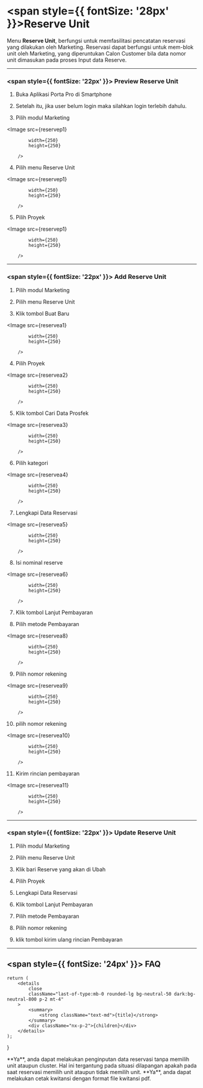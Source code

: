 



# <span style={{ fontSize: '28px' }}>Reserve Unit </span>

Menu **Reserve Unit**, berfungsi untuk memfasilitasi pencatatan reservasi yang dilakukan oleh Marketing. Reservasi dapat berfungsi untuk mem-blok unit oleh Marketing, yang diperuntukan Calon Customer bila data nomor unit dimasukan pada proses Input data Reserve.

---

### <span style={{ fontSize: '22px' }}> Preview Reserve Unit </span>

1. Buka Aplikasi Porta Pro di Smartphone

2. Setelah itu, jika user belum login maka silahkan login terlebih dahulu.

3. Pilih modul Marketing

<Image
            src={reservep1}
            
            width={250}
            height={250}
                
        />

4. Pilih menu Reserve Unit

<Image
            src={reservep1}
            
            width={250}
            height={250}
                
        />

5. Pilih Proyek

<Image
            src={reservep1}
            
            width={250}
            height={250}
                
        />

---

### <span style={{ fontSize: '22px' }}> Add Reserve Unit </span>

1. Pilih modul Marketing

2. Pilih menu Reserve Unit

3. Klik tombol Buat Baru

<Image
            src={reservea1}
            
            width={250}
            height={250}
                
        />

4. Pilih Proyek

<Image
            src={reservea2}
            
            width={250}
            height={250}
                
        />

5. Klik tombol Cari Data Prosfek

<Image
            src={reservea3}
            
            width={250}
            height={250}
                
        />

6. Pilih kategori

<Image
            src={reservea4}
            
            width={250}
            height={250}
                
        />

7. Lengkapi Data Reservasi

<Image
            src={reservea5}
            
            width={250}
            height={250}
                
        />

8. Isi nominal reserve

<Image
            src={reservea6}
            
            width={250}
            height={250}
                
        />

7. Klik tombol Lanjut Pembayaran

8. Pilih metode Pembayaran

<Image
            src={reservea8}
            
            width={250}
            height={250}
                
        />

9. Pilih nomor rekening

<Image
            src={reservea9}
            
            width={250}
            height={250}
                
        />

10. pilih nomor rekening

<Image
            src={reservea10}
            
            width={250}
            height={250}
                
        />

11. Kirim rincian pembayaran

<Image
            src={reservea11}
            
            width={250}
            height={250}
                
        />

---

### <span style={{ fontSize: '22px' }}> Update Reserve Unit </span>

1. Pilih modul Marketing

2. Pilih menu Reserve Unit

3. Klik bari Reserve yang akan di Ubah

4. Pilih Proyek

5. Lengkapi Data Reservasi

6. Klik tombol Lanjut Pembayaran

7. Pilih metode Pembayaran

8. Pilih nomor rekening

9. klik tombol kirim ulang rincian Pembayaran

---
## <span style={{ fontSize: '24px' }}> FAQ </span>

    return (
        <details
            close
            className="last-of-type:mb-0 rounded-lg bg-neutral-50 dark:bg-neutral-800 p-2 mt-4"
        >
            <summary>
                <strong className="text-md">{title}</strong>
            </summary>
            <div className="nx-p-2">{children}</div>
        </details>
    );
}

<FAQBox title="Apakah bisa melakukan reservasi tanpa memilih unit ataupun cluster ?">
  **Ya**, anda dapat melakukan penginputan data reservasi tanpa memilih unit ataupun cluster. 
  Hal ini tergantung pada situasi dilapangan apakah pada saat reservasi memilih unit ataupun tidak memilih unit.
</FAQBox>

<FAQBox title="Apakah bisa melakukan cetak kwitansi reservasi ?">
  **Ya**, anda dapat melakukan cetak kwitansi dengan format file kwitansi pdf. 
</FAQBox>



